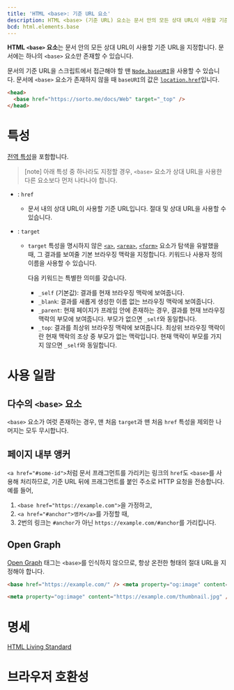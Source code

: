 ```yaml
---
title: 'HTML <base>: 기준 URL 요소'
description: HTML <base> (기준 URL) 요소는 문서 안의 모든 상대 URL이 사용할 기준 URL을 지정합니다.
bcd: html.elements.base
---
```


**HTML `<base>` 요소**는 문서 안의 모든 상대 URL이 사용할 기준 URL을 지정합니다. 문서에는 하나의 `<base>` 요소만 존재할 수 있습니다.

문서의 기준 URL을 스크립트에서 접근해야 할 땐 [`Node.baseURI`](https://developer.mozilla.org/en-US/docs/Web/API/Node/baseURI)을 사용할 수 있습니다. 문서에 `<base>` 요소가 존재하지 않을 때 `baseURI`의 값은 [`location.href`](https://developer.mozilla.org/en-US/docs/Web/API/Location/href)입니다.

```html
<head>
  <base href="https://sorto.me/docs/Web" target="_top" />
</head>
```

# 특성

[전역 특성](/docs/Web/HTML/Global_attributes)을 포함합니다.

> [note] 아래 특성 중 하나라도 지정할 경우, `<base>` 요소가 상대 URL을 사용한 다른 요소보다 먼저 나타나야 합니다.

- : `href`
  - 문서 내의 상대 URL이 사용할 기준 URL입니다. 절대 및 상대 URL을 사용할 수 있습니다.
- : `target`

  - `target` 특성을 명시하지 않은 [`<a>`](./a), [`<area>`](./area), [`<form>`](./form) 요소가 탐색을 유발했을 때, 그 결과를 보여줄 기본 브라우징 맥락을 지정합니다. 키워드나 사용자 정의 이름을 사용할 수 있습니다.

    다음 키워드는 특별한 의미를 갖습니다.

    - `_self` (기본값): 결과를 현재 브라우징 맥락에 보여줍니다.
    - `_blank`: 결과를 새롭게 생성한 이름 없는 브라우징 맥락에 보여줍니다.
    - `_parent`: 현재 페이지가 프레임 안에 존재하는 경우, 결과를 현재 브라우징 맥락의 부모에 보여줍니다. 부모가 없으면 `_self`와 동일합니다.
    - `_top`: 결과를 최상위 브라우징 맥락에 보여줍니다. 최상위 브라우징 맥락이란 현재 맥락의 조상 중 부모가 없는 맥락입니다. 현재 맥락이 부모를 가지지 않으면 `_self`와 동일합니다.

# 사용 일람

## 다수의 `<base>` 요소

`<base>` 요소가 여럿 존재하는 경우, 맨 처음 `target`과 맨 처음 `href` 특성을 제외한 나머지는 모두 무시합니다.

## 페이지 내부 앵커

`<a href="#some-id">`처럼 문서 프래그먼트를 가리키는 링크의 `href`도 `<base>`를 사용해 처리하므로, 기준 URL 뒤에 프래그먼트를 붙인 주소로 HTTP 요청을 전송합니다. 예를 들어,

1. `<base href="https://example.com">`을 가정하고,
2. `<a href="#anchor">앵커</a>`를 가정할 때,
3. 2번의 링크는 `#anchor`가 아닌 `https://example.com/#anchor`를 가리킵니다.

## Open Graph

[Open Graph](https://ogp.me/) 태그는 `<base>`를 인식하지 않으므로, 항상 온전한 형태의 절대 URL을 지정해야 합니다.

```html variant=bad
<base href="https://example.com/" /> <meta property="og:image" content="/thumbnail.jpg" />
```

```html variant=good
<meta property="og:image" content="https://example.com/thumbnail.jpg" />
```

# 명세

[HTML Living Standard](https://html.spec.whatwg.org/multipage/semantics.html#the-base-element)

# 브라우저 호환성

<BrowserCompat data={props.bcd} />
